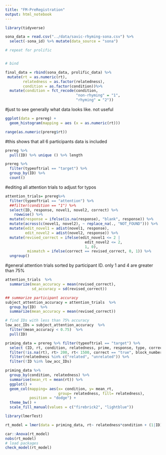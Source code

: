 ```yaml
---
title: "FM-PreRegistration"
output: html_notebook
---
```


```r
library(tidyverse)
```


```r
sona_data = read.csv("../data/savic-rhyming-sona.csv") %>%
  select(-sona_id) %>% mutate(data_source = "sona")

# repeat for prolific


# bind

final_data = rbind(sona_data, prolific_data) %>%
 mutate(rt = as.numeric(rt),
        relatedness = as.factor(relatedness),
        condition = as.factor(condition))%>%
  mutate(condition = fct_recode(condition, 
                                "non-rhyming" = "1",
                                "rhyming" = "2"))
```

#just to see generally what data looks like. not useful
```r
ggplot(data = prereg) +
  geom_histogram(mapping = aes (x = as.numeric(rt)))

range(as.numeric(prereg$rt))

```
#this shows that all 6 participants data is included
```r
prereg %>%
  pull(ID) %>% unique () %>% length

prereg %>% 
  filter(typeoftrial == "target") %>%
  group_by(ID) %>% 
  count()

```

#editing all attention trials to adjust for typos
```r
attention_trials= prereg%>% 
  filter(typeoftrial == "attention") %>% 
  ##filter(condition == "1") %>%
  select(ID, response, novel1, novel2, correct) %>% 
    rowwise() %>%
  mutate(response = ifelse(is.na(response), "blank", response)) %>%
  mutate(across(c(novel1, novel2), ~ replace_na(., "NOT_FOUND"))) %>% 
  mutate(edit_novel1 = adist(novel1, response),
         edit_novel2 = adist(novel2, response)) %>% 
  mutate(revised_correct = ifelse(edit_novel1 <= 2 |
                                    edit_novel2 <= 2,
                                    1, 0),
          mismatch = ifelse(correct == revised_correct, 0, 1)) %>%
  ungroup()
```

#general attention trials sorted by participant ID. only 1 and 4 are greater than 75%
```r
attention_trials  %>% 
  summarize(mean_accuracy = mean(revised_correct), 
            sd_accuracy = sd(revised_correct))

## summarize participant accuracy 
subject_attention_accuracy = attention_trials  %>% 
  group_by(ID)  %>% 
  summarize(mean_accuracy = mean(revised_correct))

# find IDs with less than 75% accuracy
low_acc_IDs = subject_attention_accuracy  %>% 
  filter(mean_accuracy < 0.75)  %>% 
  pull(ID)
```

```r
priming_data = prereg %>% filter(typeoftrial == "target") %>% 
  select (ID, rt, condition, relatedness, prime, response, type, correct, block_number, target, correct_key) %>% 
  filter(!is.na(rt), rt> 200, rt< 1500, correct == "true", block_number == 1) %>% 
  filter(relatedness %in% c("related", "unrelated")) %>%
  filter(!ID %in% low_acc_IDs)

```

```r
priming_data %>%
  group_by(condition, relatedness) %>%
  summarise(mean_rt = mean(rt)) %>%
  ggplot() +
  geom_col(mapping= aes(x= condition, y= mean_rt, 
                        group= relatedness, fill= relatedness),
           position = "dodge") +
  theme_bw() +
  scale_fill_manual(values = c("firebrick2", "lightblue"))
```

```r
library(lmerTest)

rt_model = lmer(data = priming_data, rt~ relatedness*condition + (1|ID))
```

```r
car::Anova(rt_model)
nobs(rt_model)
# load packages
check_model(rt_model)
```





